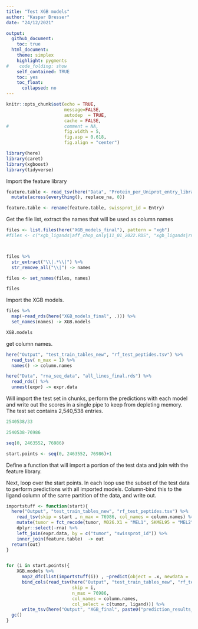 ```yaml
---
title: "Test XGB models"
author: "Kaspar Bresser"
date: "24/12/2021"

output: 
  github_document:
    toc: true
  html_document: 
    theme: simplex
    highlight: pygments
#    code_folding: show
    self_contained: TRUE
    toc: yes
    toc_float:
      collapsed: no
---
```




```r
knitr::opts_chunk$set(echo = TRUE,
                      message=FALSE,
                      autodep  = TRUE,
                      cache = FALSE,
#                     comment = NA,
                      fig.width = 5,
                      fig.asp = 0.618,
                      fig.align = "center")
```



```r
library(here)
library(caret)
library(xgboost)
library(tidyverse)
```

Import the feature library

```r
feature.table <- read_tsv(here("Data", "Protein_per_Uniprot_entry_library_v2_RBP_GC_length_codon_AA_m6A_m5C_AtoI_m1A_m7G_CD8miRDB_PTM.csv")) %>% 
  mutate(across(everything(), replace_na, 0))

feature.table <- rename(feature.table, swissprot_id = Entry)
```


Get the file list, extract the names that will be used as column names


```r
files <- list.files(here("XGB_models_final"), pattern = "xgb")
#files <- c("xgb_ligands|aff_chop_only|11_01_2022.RDS", "xgb_ligands|rna_aff_chop|11_01_2022.RDS")



files %>% 
  str_extract("\\|.*\\|") %>% 
  str_remove_all("\\|") -> names

files <- set_names(files, names)

files
```

Import the XGB models.

```r
files %>% 
  map(~read_rds(here("XGB_models_final", .))) %>% 
  set_names(names) -> XGB.models

XGB.models


```

get column names.

```r
here("Output", "test_train_tables_new", "rf_test_peptides.tsv") %>% 
  read_tsv( n_max = 1) %>% 
  names() -> column.names
```


```r
here("Data", "rna_seq_data", "all_lines_final.rds") %>% 
  read_rds() %>% 
  unnest(expr) -> expr.data
```


Will import the test set in chunks, perform the predictions with each model and write out the scores in a single pipe to keep from depleting memory. The test set contains 2,540,538 entries. 

```r
2540538/33

2540538-76986

seq(0, 2463552, 76986)

start.points <- seq(0, 2463552, 76986)+1
```

Define a function that will import a portion of the test data and join with the feature library.

Next, loop over the start points. In each loop use the subset of the test data to perform predictions with all imported models. Column-bind this to the ligand column of the same partition of the data, and write out.

```r
importstuff <- function(start){
  here("Output", "test_train_tables_new", "rf_test_peptides.tsv") %>% 
    read_tsv(skip = start , n_max = 76986, col_names = column.names) %>% 
    mutate(tumor = fct_recode(tumor, M026.X1 = "MEL1", SKMEL95 = "MEL2", NKIRTIL006 = "MEL3")) %>% 
    dplyr::select(-rna) %>% 
    left_join(expr.data, by = c("tumor", "swissprot_id")) %>% 
    inner_join(feature.table)  -> out
  return(out)
}


for (i in start.points){
    XGB.models %>% 
      map2_dfc(list(importstuff(i)) , ~predict(object = .x, newdata = .y, type = "prob")$`TRUE`) %>% 
      bind_cols(read_tsv(here("Output", "test_train_tables_new", "rf_test_peptides.tsv"),
                         skip = i, 
                         n_max = 76986, 
                         col_names = column.names, 
                         col_select = c(tumor, ligand))) %>% 
      write_tsv(here("Output", "XGB_final", paste0("prediction_results_", i, ".tsv")))
  gc()
}
```





